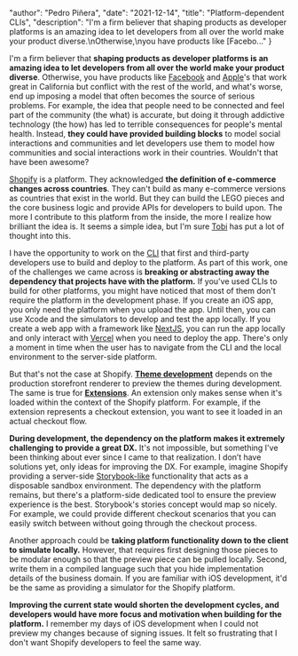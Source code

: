 
  "author": "Pedro Piñera",
  "date": "2021-12-14",
  "title": "Platform-dependent CLIs",
  "description": "I'm a firm believer that shaping products as developer platforms is an amazing idea to let developers from all over the world make your product diverse.\nOtherwise,\nyou have products like [Facebo..."
}




I'm a firm believer that **shaping products as developer platforms is an amazing idea to let developers from all over the world make your product diverse**.
Otherwise,
you have products like [Facebook](https://facebook.com) and [Apple](https://apple.com)'s that work great in California but conflict with the rest of the world,
and what's worse, end up imposing a model that often becomes the source of serious problems.
For example,
the idea that people need to be connected and feel part of the community (the what) is accurate,
but doing it through addictive technology (the how) has led to terrible consequences for people's mental health.
Instead,
**they could have provided building blocks** to model social interactions and communities and let developers use them to model how communities and social interactions work in their countries.
Wouldn't that have been awesome?

[Shopify](https://shopify.com) is a platform.
They acknowledged **the definition of e-commerce changes across countries**.
They can't build as many e-commerce versions as countries that exist in the world.
But they can build the LEGO pieces and the core business logic and provide APIs for developers to build upon.
The more I contribute to this platform from the inside,
the more I realize how brilliant the idea is.
It seems a simple idea, but I'm sure [Tobi](https://twitter.com/tobi) has put a lot of thought into this.

I have the opportunity to work on the [CLI](https://github.com/shopify/shopify-cli) that first and third-party developers use to build and deploy to the platform.
As part of this work,
one of the challenges we came across is **breaking or abstracting away the dependency that projects have with the platform.**
If you've used CLIs to build for other platforms,
you might have noticed that most of them don't require the platform in the development phase.
If you create an iOS app, you only need the platform when you upload the app. Until then, you can use Xcode and the simulators to develop and test the app locally.
If you create a web app with a framework like [NextJS](https://nextjs.org/),
you can run the app locally and only interact with [Vercel](https://vercel.com/) when you need to deploy the app.
There's only a moment in time when the user has to navigate from the CLI and the local environment to the server-side platform.

But that's not the case at Shopify.
**[Theme development](https://shopify.dev/themes)** depends on the production storefront renderer to preview the themes during development.
The same is true for **[Extensions](https://shopify.dev/apps/tools/cli/extension-commands)**.
An extension only makes sense when it's loaded within the context of the Shopify platform.
For example, if the extension represents a checkout extension, you want to see it loaded in an actual checkout flow.

**During development, the dependency on the platform makes it extremely challenging to provide a great DX.**
It's not impossible, but something I've been thinking about ever since I came to that realization.
I don’t have solutions yet, only ideas for improving the DX.
For example,
imagine Shopify providing a server-side [Storybook-like](https://storybook.js.org/) functionality that acts as a disposable sandbox environment.
The dependency with the platform remains,
but there's a platform-side dedicated tool to ensure the preview experience is the best.
Storybook's stories concept would map so nicely.
For example,
we could provide different checkout scenarios that you can easily switch between without going through the checkout process.

Another approach could be **taking platform functionality down to the client to simulate locally.**
However, that requires first designing those pieces to be modular enough so that the preview piece can be pulled locally.
Second,
write them in a compiled language such that you hide implementation details of the business domain.
If you are familiar with iOS development,
it'd be the same as providing a simulator for the Shopify platform.

**Improving the current state would shorten the development cycles, and developers would have more focus and motivation when building for the platform.**
I remember my days of iOS development when I could not preview my changes because of signing issues.
It felt so frustrating that I don't want Shopify developers to feel the same way.

    